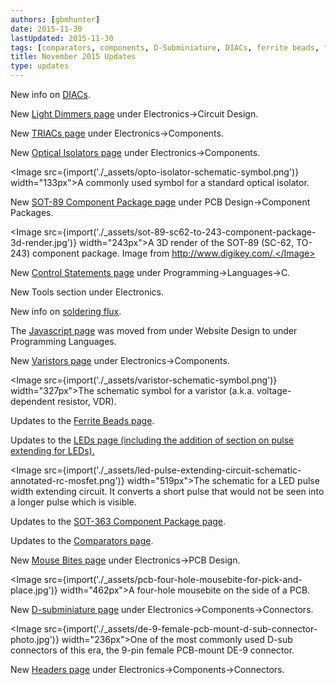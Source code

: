 ```yaml
---
authors: [gbmhunter]
date: 2015-11-30
lastUpdated: 2015-11-30
tags: [comparators, components, D-Subminiature, DIACs, ferrite beads, flux, isolators, LEDs, mouse bites, package, pulse extending, SOT-363, SOT-89, triacs, varistors]
title: November 2015 Updates
type: updates
---
```


New info on [DIACs](/electronics/components/diodes/).

New [Light Dimmers page](/electronics/circuit-design/light-dimmers) under Electronics->Circuit Design.

New [TRIACs page](/electronics/components/triacs) under Electronics->Components.

New [Optical Isolators page](/electronics/components/optocouplers/) under Electronics->Components.

<Image src={import('./_assets/opto-isolator-schematic-symbol.png')} width="133px">A commonly used symbol for a standard optical isolator.</Image>  

New [SOT-89 Component Package page](/pcb-design/component-packages/sot-89-component-package) under PCB Design->Component Packages.  

<Image src={import('./_assets/sot-89-sc62-to-243-component-package-3d-render.jpg')} width="243px">A 3D render of the SOT-89 (SC-62, TO-243) component package. Image from http://www.digikey.com/.</Image>

New [Control Statements page](/programming/languages/c/control-statements) under Programming->Languages->C.

New Tools section under Electronics.

New info on [soldering flux](/electronics/tools/).

The [Javascript page](/programming/languages/javascript) was moved from under Website Design to under Programming Languages.

New [Varistors page](/electronics/components/varistors-vdrs/) under Electronics->Components.  

<Image src={import('./_assets/varistor-schematic-symbol.png')} width="327px">The schematic symbol for a varistor (a.k.a. voltage-dependent resistor, VDR).</Image>  

Updates to the [Ferrite Beads page](/electronics/components/ferrite-beads).

Updates to the [LEDs page (including the addition of section on pulse extending for LEDs).](/electronics/components/diodes/light-emitting-diodes-leds/)

<Image src={import('./_assets/led-pulse-extending-circuit-schematic-annotated-rc-mosfet.png')} width="519px">The schematic for a LED pulse width extending circuit. It converts a short pulse that would not be seen into a longer pulse which is visible.</Image>

Updates to the [SOT-363 Component Package page](/pcb-design/component-packages/sot-363-component-package).

Updates to the [Comparators page](/electronics/components/comparators).

New [Mouse Bites page](/pcb-design/mouse-bites) under Electronics->PCB Design.

<Image src={import('./_assets/pcb-four-hole-mousebite-for-pick-and-place.jpg')} width="462px">A four-hole mousebite on the side of a PCB.</Image>  

New [D-subminiature page](/electronics/components/connectors/d-subminiature-d-sub-connectors/) under Electronics->Components->Connectors.

<Image src={import('./_assets/de-9-female-pcb-mount-d-sub-connector-photo.jpg')} width="236px">One of the most commonly used D-sub connectors of this era, the 9-pin female PCB-mount DE-9 connector.</Image>  

New [Headers page](/electronics/components/connectors/headers) under Electronics->Components->Connectors.
